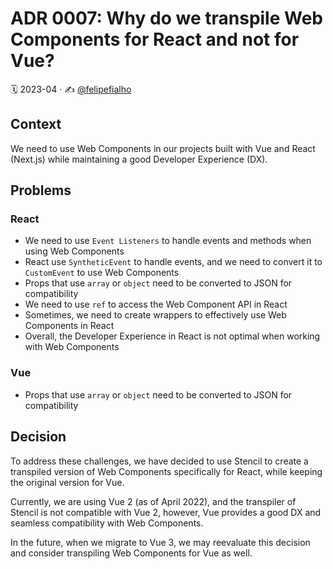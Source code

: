 
<Meta title="Docs/Architecture Decision Records/ADR 0007: Why do we transpile Web Components for React and not for Vue?" />

# ADR 0007: Why do we transpile Web Components for React and not for Vue?

🗓️ 2023-04 · ✍️ [@felipefialho](https://twitter.com/felipefialho_)

## Context

We need to use Web Components in our projects built with Vue and React (Next.js) while maintaining a good Developer Experience (DX).

## Problems

### React

- We need to use `Event Listeners` to handle events and methods when using Web Components
- React use `SyntheticEvent` to handle events, and we need to convert it to `CustomEvent` to use Web Components
- Props that use `array` or `object` need to be converted to JSON for compatibility
- We need to use `ref` to access the Web Component API in React
- Sometimes, we need to create wrappers to effectively use Web Components in React
- Overall, the Developer Experience in React is not optimal when working with Web Components

### Vue

- Props that use `array` or `object` need to be converted to JSON for compatibility

## Decision

To address these challenges, we have decided to use Stencil to create a transpiled version of Web Components specifically for React, while keeping the original version for Vue.

Currently, we are using Vue 2 (as of April 2022), and the transpiler of Stencil is not compatible with Vue 2, however, Vue provides a good DX and seamless compatibility with Web Components.

In the future, when we migrate to Vue 3, we may reevaluate this decision and consider transpiling Web Components for Vue as well.

